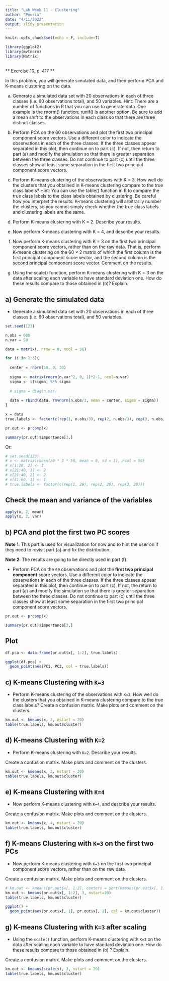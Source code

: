 ```yaml
---
title: "Lab Week 11 - Clustering"
author: "Pouria"
date: "4/11/2022"
output: slidy_presentation
---
```


```r
knitr::opts_chunk$set(echo = F, include=T)
```

```r
library(ggplot2)
library(mvtnorm)
library(Matrix)
```

## 
** Exercise 10, p. 417 **

In this problem, you will generate simulated data, and then perform
PCA and K-means clustering on the data.

(a) Generate a simulated data set with 20 observations in each of
three classes (i.e. 60 observations total), and 50 variables.
Hint: There are a number of functions in R that you can use to
generate data. One example is the rnorm() function; runif() is
another option. Be sure to add a mean shift to the observations
in each class so that there are three distinct classes.

(b) Perform PCA on the 60 observations and plot the first two principal component score vectors. Use a different color to indicate
the observations in each of the three classes. If the three classes
appear separated in this plot, then continue on to part (c). If
not, then return to part (a) and modify the simulation so that
there is greater separation between the three classes. Do not
continue to part (c) until the three classes show at least some
separation in the first two principal component score vectors.

(c) Perform K-means clustering of the observations with K = 3.
How well do the clusters that you obtained in K-means clustering compare to the true class labels?
Hint: You can use the table() function in R to compare the true
class labels to the class labels obtained by clustering. Be careful
how you interpret the results: K-means clustering will arbitrarily
number the clusters, so you cannot simply check whether the true
class labels and clustering labels are the same.

(d) Perform K-means clustering with K = 2. Describe your results.

(e) Now perform K-means clustering with K = 4, and describe your
results.

(f) Now perform K-means clustering with K = 3 on the first two
principal component score vectors, rather than on the raw data.
That is, perform K-means clustering on the 60 × 2 matrix of
which the first column is the first principal component score
vector, and the second column is the second principal component
score vector. Comment on the results.

(g) Using the scale() function, perform K-means clustering with
K = 3 on the data after scaling each variable to have standard
deviation one. How do these results compare to those obtained
in (b)? Explain.


## a) Generate the simulated data

- Generate a simulated data set with 20 observations in each of three classes (i.e. 60 observations total), and 50 variables.




```r


set.seed(123)

n.obs = 600
n.var = 50

data = matrix(, nrow = 0, ncol = 50)

for (i in 1:3){
  
  center = rnorm(50, 0, 30)
  
  sigma <- matrix(rnorm(n.var^2, 0, 1)*2-1, ncol=n.var)
  sigma <- t(sigma) %*% sigma
  
  # sigma = diag(n.var)
  
  data = rbind(data, rmvnorm(n.obs/3, mean = center, sigma = sigma))
}

x = data
true.labels <- factor(c(rep(1, n.obs/3), rep(2, n.obs/3), rep(3, n.obs/3)))

pr.out <- prcomp(x)

summary(pr.out)$importance[3,]
```

Or:

```r
# set.seed(123)
# x <- matrix(rnorm(20 * 3 * 50, mean = 0, sd = 1), ncol = 50)
# x[1:20, 2] <- 1
# x[21:40, 1] <- 2
# x[21:40, 2] <- 2
# x[41:60, 1] <- 1
# true.labels <- factor(c(rep(1, 20), rep(2, 20), rep(3, 20)))
```





## Check the mean and variance of the variables

```r
apply(x, 2, mean)
apply(x, 2, var)

```


## b) PCA and plot the first two PC scores

**Note 1**: This part is used for visualization for now and to hint the user on if they need to revisit part (a) and fix the distribution.

**Note 2**: The results are going to be directly used in part (f).

- Perform PCA on the `60` observations and plot the **first two principal component** score vectors. Use a different color to indicate the observations in each of the three classes. If the three classes appear separated in this plot, then continue on to part (c). If not, the return to part (a) and modify the simulation so that there is greater separation between the three classes. Do not continue to part (c) until the three classes show at least some separation in the first two principal component score vectors.


```r
pr.out <- prcomp(x)

summary(pr.out)$importance[3,]
```


## Plot



```r

df.pca <- data.frame(pr.out$x[, 1:2], true.labels)

ggplot(df.pca) +
  geom_point(aes(PC1, PC2, col = true.labels))

```



## c) K-means Clustering with `K=3`

- Perform K-means clustering of the observations with `K=3`. How well do the clusters that you obtained in K-means clustering compare to the true class labels? Create a confusion matrix. Make plots and comment on the clusters.

```r
km.out <- kmeans(x, 3, nstart = 20)
table(true.labels, km.out$cluster)
```


## d) K-means Clustering with `K=2`

- Perform K-means clustering with `K=2`. Describe your results.

Create a confusion matrix. Make plots and comment on the clusters.

```r
km.out <- kmeans(x, 2, nstart = 20)
table(true.labels, km.out$cluster)
```



## e) K-means Clustering with `K=4`

- Now perform K-means clustering with `K=4`, and describe your results.

Create a confusion matrix. Make plots and comment on the clusters.

```r
km.out <- kmeans(x, 4, nstart = 20)
table(true.labels, km.out$cluster)
```


## f) K-means Clustering with `K=3` on the first two PCs

- Now perform K-means clustering with `K=3` on the first two principal component score vectors, rather than on the raw data.

Create a confusion matrix. Make plots and comment on the clusters.

```r
# km.out <- kmeans(pr.out$x[, 1:2], centers = sort(kmeans(pr.out$x[, 1:2], centers = 3, nstart=20)$centers), nstart = 20)
km.out <- kmeans(pr.out$x[, 1:2], 3, nstart=20)
table(true.labels, km.out$cluster)

ggplot() +
  geom_point(aes(pr.out$x[, 1], pr.out$x[, 2], col = km.out$cluster))
```



## g) K-means Clustering with `K=3` after scaling

- Using the `scale()` function, perform K-means clustering with `K=3` on the data after scaling each variable to have standard deviation one. How do these results compare to those obtained in (b) ? Explain.

Create a confusion matrix. Make plots and comment on the clusters.

```r
km.out <- kmeans(scale(x), 3, nstart = 20)
table(true.labels, km.out$cluster)
```


